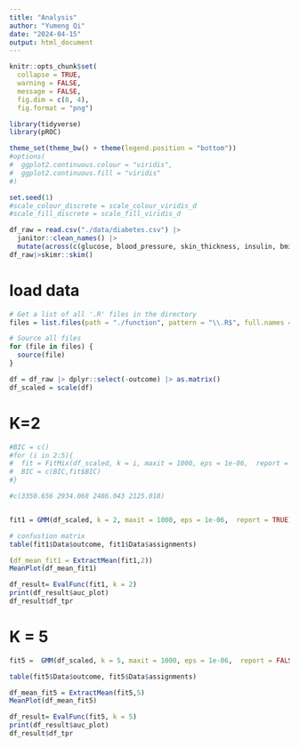 ```yaml
---
title: "Analysis"
author: "Yumeng Qi"
date: "2024-04-15"
output: html_document
---
```


```r
knitr::opts_chunk$set(
  collapse = TRUE, 
  warning = FALSE, 
  message = FALSE,
  fig.dim = c(8, 4),
  fig.format = "png")

library(tidyverse)
library(pROC)

theme_set(theme_bw() + theme(legend.position = "bottom"))
#options(
#  ggplot2.continuous.colour = "viridis",
#  ggplot2.continuous.fill = "viridis"
#)

set.seed(1)
#scale_colour_discrete = scale_colour_viridis_d
#scale_fill_discrete = scale_fill_viridis_d

df_raw = read.csv("./data/diabetes.csv") |> 
  janitor::clean_names() |>
  mutate(across(c(glucose, blood_pressure, skin_thickness, insulin, bmi), ~na_if(.x, 0)))
df_raw|>skimr::skim()
```

# load data

```r
# Get a list of all '.R' files in the directory
files = list.files(path = "./function", pattern = "\\.R$", full.names = TRUE)

# Source all files
for (file in files) {
  source(file)
}

df = df_raw |> dplyr::select(-outcome) |> as.matrix()
df_scaled = scale(df) 

```

# K=2

```r
#BIC = c()
#for (i in 2:5){
#  fit = FitMix(df_scaled, k = i, maxit = 1000, eps = 1e-06,  report = TRUE) 
#  BIC = c(BIC,fit$BIC)
#}

#c(3350.656 2934.068 2486.043 2125.018)


fit1 = GMM(df_scaled, k = 2, maxit = 1000, eps = 1e-06,  report = TRUE) 

# confustion matrix 
table(fit1$Data$outcome, fit1$Data$assignments)

(df_mean_fit1 = ExtractMean(fit1,2))
MeanPlot(df_mean_fit1)

```

```r
df_result= EvalFunc(fit1, k = 2)
print(df_result$auc_plot)
df_result$df_tpr

```


# K = 5


```r
fit5 =  GMM(df_scaled, k = 5, maxit = 1000, eps = 1e-06,  report = FALSE ) 

table(fit5$Data$outcome, fit5$Data$assignments)
```
```r
df_mean_fit5 = ExtractMean(fit5,5)
MeanPlot(df_mean_fit5)
```

```r
df_result= EvalFunc(fit5, k = 5)
print(df_result$auc_plot)
df_result$df_tpr
```

